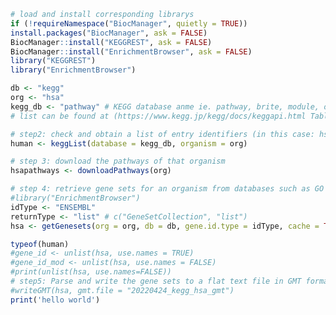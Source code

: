 ```r
# load and install corresponding librarys
if (!requireNamespace("BiocManager", quietly = TRUE))
install.packages("BiocManager", ask = FALSE)
BiocManager::install("KEGGREST", ask = FALSE)
BiocManager::install("EnrichmentBrowser", ask = FALSE)
library("KEGGREST")
library("EnrichmentBrowser")

db <- "kegg"
org <- "hsa"
kegg_db <- "pathway" # KEGG database anme ie. pathway, brite, module, orthology, genome, genes
# list can be found at (https://www.kegg.jp/kegg/docs/keggapi.html Table 1)
```
```r
# step2: check and obtain a list of entry identifiers (in this case: hsa) and associated definition for a given database or a given set of database entries.
human <- keggList(database = kegg_db, organism = org)

```

```r
# step 3: download the pathways of that organism
hsapathways <- downloadPathways(org)
```
```r
# step 4: retrieve gene sets for an organism from databases such as GO and KEGG:
#library("EnrichmentBrowser")
idType <- "ENSEMBL"
returnType <- "list" # c("GeneSetCollection", "list")
hsa <- getGenesets(org = org, db = db, gene.id.type = idType, cache = TRUE, return.type=returnType)
```

```r
typeof(human)
#gene_id <- unlist(hsa, use.names = TRUE)
#gene_id_mod <- unlist(hsa, use.names = FALSE)
#print(unlist(hsa, use.names=FALSE))
# step5: Parse and write the gene sets to a flat text file in GMT format for other pathway enrichment analysis programs (e.g., GSEA):
#writeGMT(hsa, gmt.file = "20220424_kegg_hsa_gmt")
print('hello world')
```
